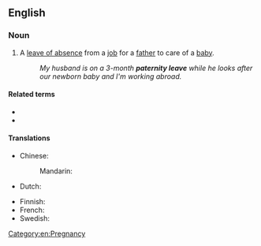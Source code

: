 ==English==
{{wikipedia}}

===Noun===
{{en-noun|-|s}}

# A [[leave of absence]] from a [[job]] for a [[father]] to care of a [[baby]].
#: ''My husband is on a 3-month '''paternity leave''' while he looks after our newborn baby and I'm working abroad.''

====Related terms====
* {{l|en|maternity leave}}
* {{l|en|parental leave}}

====Translations====
{{trans-top|leave of absence from a job for a father to care of a baby}}
* Chinese:
*: Mandarin: {{t-needed|cmn}}
* Dutch: {{t+|nl|vaderschapsverlof}}
{{trans-mid}}
* Finnish: {{t|fi|isyysloma}}
* French: {{t|fr|congé de paternité|m}}
* Swedish: {{t|sv|faderskapsledighet}}
{{trans-bottom}}

[[Category:en:Pregnancy]]